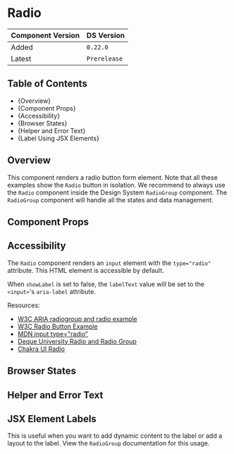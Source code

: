 

<Meta of={RadioStories} />

# Radio

| Component Version | DS Version   |
| ----------------- | ------------ |
| Added             | `0.22.0`     |
| Latest            | `Prerelease` |

## Table of Contents

- {<Link href="#overview" target="_self">Overview</Link>}
- {<Link href="#component-props" target="_self">Component Props</Link>}
- {<Link href="#accessibility" target="_self">Accessibility</Link>}
- {<Link href="#browser-states" target="_self">Browser States</Link>}
- {<Link href="#helper-and-error-text" target="_self">Helper and Error Text</Link>}
- {<Link href="#label-using-jsx-elements" target="_self">Label Using JSX Elements</Link>}

## Overview

<Description of={RadioStories} />

This component renders a radio button form element. Note that all these examples
show the `Radio` button in isolation. We recommend to always use the `Radio`
component inside the Design System `RadioGroup` component. The `RadioGroup`
component will handle all the states and data management.

## Component Props

<Canvas of={RadioStories.Controls} />

<ArgTypes of={RadioStories.Controls} />

## Accessibility

The `Radio` component renders an `input` element with the `type="radio"` attribute.
This HTML element is accessible by default.

When `showLabel` is set to false, the `labelText` value will be set to the
`<input>`'s `aria-label` attribute.

Resources:

- [W3C ARIA radiogroup and radio example](https://www.w3.org/TR/2016/WD-wai-aria-practices-1.1-20160317/examples/radio/radio.html)
- [W3C Radio Button Example](https://www.w3.org/TR/2017/WD-wai-aria-practices-1.1-20170628/examples/radio/radio-1/radio-1.html)
- [MDN input type="radio"](https://developer.mozilla.org/en-US/docs/Web/HTML/Element/input/radio)
- [Deque University Radio and Radio Group](https://dequeuniversity.com/library/aria/radio-and-radio-group)
- [Chakra UI Radio](https://chakra-ui.com/docs/components/form/radio)

## Browser States

<Canvas of={RadioStories.BrowserStates} />

## Helper and Error Text

<Canvas of={RadioStories.HelperAndErrorText} />

## JSX Element Labels

This is useful when you want to add dynamic content to the label or add
a layout to the label. View the `RadioGroup` documentation for this
usage.

<Canvas of={RadioStories.LabelUsingJSXElements} />
